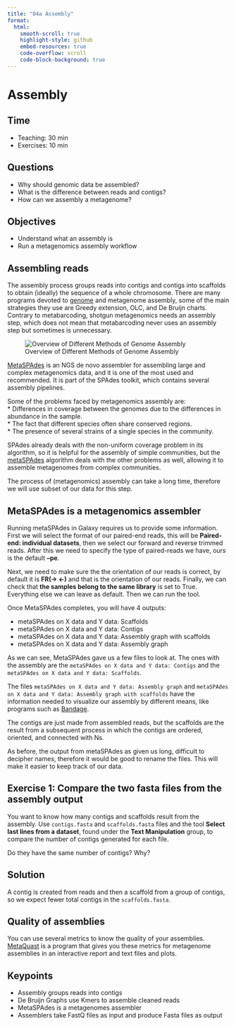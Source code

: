 ```yaml
---
title: "04a Assembly"
format:
  html:
    smooth-scroll: true
    highlight-style: github 
    embed-resources: true
    code-overflow: scroll
    code-block-background: true
---
```


# Assembly {#sec-assembly}

::: {.callout-note icon="false"}
## Time

-   Teaching: 30 min
-   Exercises: 10 min
:::

::: {.callout-tip icon="false"}
## Questions

-   Why should genomic data be assembled?
-	What is the difference between reads and contigs?
-	How can we assembly a metagenome?
:::

::: {.callout-warning icon="false"}
## Objectives

-	Understand what an assembly is
-	Run a metagenomics assembly workflow

:::

## Assembling reads
The assembly process groups reads into contigs and contigs into 
scaffolds to obtain (ideally) the sequence of a whole 
chromosome. There are many programs devoted to
[genome](https://www.ncbi.nlm.nih.gov/pmc/articles/PMC2874646/) and 
metagenome assembly, some of the main strategies they use are Greedy extension, OLC, and De Bruijn charts. 
Contrary to metabarcoding, shotgun metagenomics needs an assembly step, which does not mean that metabarcoding never uses an assembly step but sometimes is unnecessary.

![Overview of Different Methods of Genome Assembly](fig/04a-01.png)

[MetaSPAdes](https://github.com/ablab/spades) is an NGS de novo assembler 
for assembling large and complex metagenomics data, and it is one of the 
most used and recommended. It is part of the SPAdes toolkit, which 
contains several assembly pipelines.

Some of the problems faced by metagenomics assembly are:  
* Differences in coverage between the genomes due to the differences in abundance in the sample.  
* The fact that different species often share conserved regions.  
* The presence of several strains of a single species in the community.   

SPAdes already deals with the non-uniform coverage problem in its algorithm, so it is helpful for the assembly of simple communities, 
but the [metaSPAdes](https://pubmed.ncbi.nlm.nih.gov/28298430/) algorithm deals with the other problems as well, allowing it to assemble metagenomes from complex communities. 

The process of (metagenomics) assembly can take a long time, therefore we will use subset of our data for this step.

## MetaSPAdes is a metagenomics assembler

Running metaSPAdes in Galaxy requires us to provide some information.  First we will select the format of our paired-end reads, this will be **Paired-end: individual datasets**, then we select our forward and reverse trimmed reads.  After this we need to specify the type of paired-reads we have, ours is the default **--pe**.

Next, we need to make sure the the orientation of our reads is correct, by default it is **FR(-> <-)** and that is the orientation of our reads.  Finally, we can check that **the samples belong to the same library** is set to True.  Everything else we can leave as default.  Then we can run the tool.

Once MetaSPAdes completes, you will have 4 outputs:

+ metaSPAdes on X data and Y data: Scaffolds
+ metaSPAdes on X data and Y data: Contigs
+ metaSPAdes on X data and Y data: Assembly graph with scaffolds
+ metaSPAdes on X data and Y data: Assembly graph

As we can see, MetaSPAdes gave us a few files to look at. The ones with the assembly are the `metaSPAdes on X data and Y data: Contigs` and the `metaSPAdes on X data and Y data: Scaffolds`. 

The files `metaSPAdes on X data and Y data: Assembly graph` and `metaSPAdes on X data and Y data: Assembly graph with scaffolds` have the information needed to visualize  our assembly by different means, like programs such as [Bandage](https://rrwick.github.io/Bandage/).

The contigs are just made from assembled reads, but the scaffolds are the result 
from a subsequent process in which the contigs are ordered, oriented, and connected with Ns.

As before, the output from metaSPAdes as given us long, difficult to decipher names, therefore it would be good to rename the files.  This will make it easier to keep track of our data.


::: {.callout-tip icon="false"}

## Exercise 1: Compare the two fasta files from the assembly output

You want to know how many contigs and scaffolds result from the assembly. 
Use `contigs.fasta`  and `scaffolds.fasta ` files and the tool **Select last lines from a dataset**, found under the **Text Manipulation** group, to compare the number of contigs generated for each file.   

Do they have the same number of contigs? Why?  

:::

::: {.callout-tip collapse="true" icon="false"}

## Solution

A contig is created from reads and then a scaffold from a group of contigs, so we expect fewer total contigs in the `scaffolds.fasta`.

:::

::: {.callout-warning icon="false"}
## Quality of assemblies

You can use several metrics to know the quality of your assemblies. [MetaQuast](https://quast.sourceforge.net/metaquast.html) is a program
that gives you these metrics for metagenome assemblies in an interactive report and text files and plots.

:::

::: {.callout-caution icon="false"}
## Keypoints

-	Assembly groups reads into contigs
-	De Bruijn Graphs use Kmers to assemble cleaned reads
-	MetaSPAdes is a metagenomes assembler
-	Assemblers take FastQ files as input and produce Fasta files as output

:::
